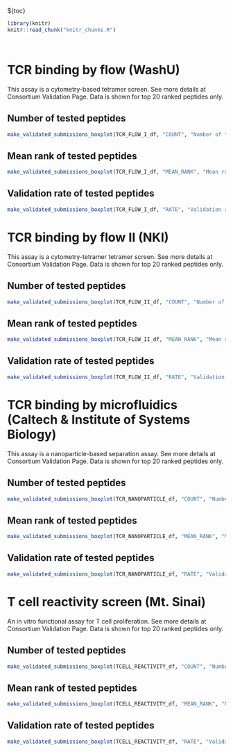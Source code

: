 ${toc}

```r
library(knitr)
knitr::read_chunk("knitr_chunks.R")
```

```r
```

```r
```

# TCR binding by flow (WashU)
This assay is a cytometry-based tetramer screen. See more details at Consortium Validation Page. Data is shown for top 20 ranked peptides only.

## Number of tested peptides
```r
make_validated_submissions_boxplot(TCR_FLOW_I_df, "COUNT", "Number of tested peptides")
```


## Mean rank of tested peptides
```r
make_validated_submissions_boxplot(TCR_FLOW_I_df, "MEAN_RANK", "Mean rank of tested peptides")
```


## Validation rate of tested peptides
```r
make_validated_submissions_boxplot(TCR_FLOW_I_df, "RATE", "Validation rate of tested peptides")
```

# TCR binding by flow II (NKI)

This assay is a cytometry-tetramer tetramer screen. See more details at Consortium Validation Page. Data is shown for top 20 ranked peptides only.

## Number of tested peptides
```r
make_validated_submissions_boxplot(TCR_FLOW_II_df, "COUNT", "Number of tested peptides")
```


## Mean rank of tested peptides
```r
make_validated_submissions_boxplot(TCR_FLOW_II_df, "MEAN_RANK", "Mean rank of tested peptides")
```


## Validation rate of tested peptides
```r
make_validated_submissions_boxplot(TCR_FLOW_II_df, "RATE", "Validation rate of tested peptides")
```

# TCR binding by microfluidics (Caltech & Institute of Systems Biology)

This assay is a nanoparticle-based separation assay. See more details at Consortium Validation Page. Data is shown for top 20 ranked peptides only.

## Number of tested peptides
```r
make_validated_submissions_boxplot(TCR_NANOPARTICLE_df, "COUNT", "Number of tested peptides")
```


## Mean rank of tested peptides
```r
make_validated_submissions_boxplot(TCR_NANOPARTICLE_df, "MEAN_RANK", "Mean rank of tested peptides")
```


## Validation rate of tested peptides
```r
make_validated_submissions_boxplot(TCR_NANOPARTICLE_df, "RATE", "Validation rate of tested peptides")
```

# T cell reactivity screen (Mt. Sinai)

An in vitro functional assay for T cell proliferation. See more details at Consortium Validation Page. Data is shown for top 20 ranked peptides only.

## Number of tested peptides
```r
make_validated_submissions_boxplot(TCELL_REACTIVITY_df, "COUNT", "Number of tested peptides")
```


## Mean rank of tested peptides
```r
make_validated_submissions_boxplot(TCELL_REACTIVITY_df, "MEAN_RANK", "Mean rank of tested peptides")
```


## Validation rate of tested peptides
```r
make_validated_submissions_boxplot(TCELL_REACTIVITY_df, "RATE", "Validation rate of tested peptides")
```
